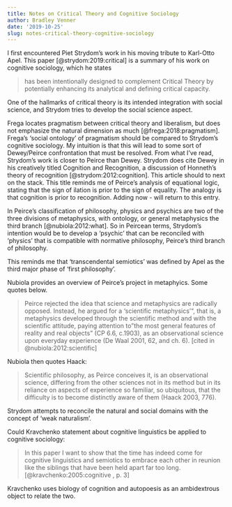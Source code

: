 ```yaml
---
title: Notes on Critical Theory and Cognitive Sociology
author: Bradley Venner
date: '2019-10-25'
slug: notes-critical-theory-cognitive-sociology
---
```


I first encountered Piet Strydom's work in his moving tribute to Karl-Otto Apel.  This paper [@strydom:2019:critical] is a summary of his work on cognitive sociology, which he states

> has been intentionally designed to complement Critical Theory by potentially enhancing its analytical and defining critical capacity.

One of the hallmarks of critical theory is its intended integration with social science, and Strydom tries to develop the social science aspect.

Frega locates pragmatism between critical theory and liberalism, but does not emphasize the natural dimension as much [@frega:2018:pragmatism].  Frega's 'social ontology' of pragmatism should be compared to Strydom's cognitive sociology.  My intuition is that this will lead to some sort of Dewey/Peirce confrontation that must be resolved. From what I've read, Strydom's work is closer to Peirce than Dewey.  Strydom does cite Dewey in his creatively titled Cognition and Recognition, a discussion of Honneth's theory of recognition [@strydom:2012:cognition].  This article should to next on the stack.  This title reminds me of Peirce's analysis of equational logic, stating that the sign of ilation is prior to the sign of equality.  The analogy is that cognition is prior to recognition.  Adding now - will return to this entry.

In Peirce's classification of philosophy,  physics and psychics are two of the three divisions of metaphysics, with ontology, or general metaphysics the third branch [@nubiola:2012:what].   So in Peircean terms, Strydom's intention would be to develop a 'psychic' that can be reconciled with 'physics' that is compatible with normative philosophy, Peirce's third branch of philosophy.

This reminds me that 'transcendental semiotics' was defined by Apel as the third major phase of 'first philosophy'.

Nubiola provides an overview of Peirce's project in metaphyics.  Some quotes below.  

> Peirce rejected the idea that science and metaphysics are radically opposed. Instead, he
argued for a 'scientific metaphysics'", that is, a metaphysics developed through the scientific
method and with the scientific attitude, paying attention to "the most general features of
reality and real objects" (CP 6.6, c.1903), as an observational science upon everyday
experience (De Waal 2001, 62, and ch. 6). [cited in @nubiola:2012:scientific]

Nubiola then quotes Haack:

> Scientific philosophy, as Peirce conceives it, is an observational science, differing from the other sciences not in its method but in its reliance on aspects of experience so familiar, so ubiquitous, that the difficulty is to become distinctly aware of them (Haack 2003, 776).

Strydom attempts to reconcile the natural and social domains with the concept of 'weak naturalism'.

Could Kravchenko statement about cognitive linguistics be applied to cognitive sociology:

> In this paper I want to show that the time has indeed come for cognitive linguistics
and semiotics to embrace each other in reunion like the siblings that have been held
apart far too long. [@kravchenko:2005:cognitive , p. 3]

Kravchenko uses biology of cognition and autopoesis as an ambidextrous object to relate the two.
